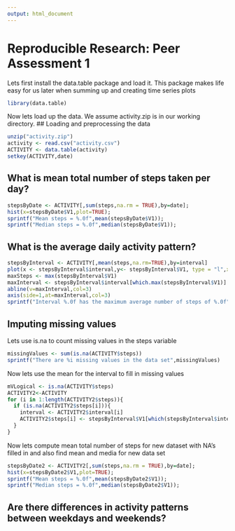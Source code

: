 ```yaml
---
output: html_document
---
```

# Reproducible Research: Peer Assessment 1
Lets first install the data.table package and load it. This package makes life easy for us later when summing up and creating time series plots
```r
library(data.table)
```
Now lets load up the data. We assume activity.zip is in our working directory.
## Loading and preprocessing the data
```r
unzip("activity.zip")
activity <- read.csv("activity.csv")
ACTIVITY <- data.table(activity)
setkey(ACTIVITY,date)
```
## What is mean total number of steps taken per day?
```r
stepsByDate <- ACTIVITY[,sum(steps,na.rm = TRUE),by=date];
hist(x=stepsByDate$V1,plot=TRUE);
sprintf("Mean steps = %.0f",mean(stepsByDate$V1));
sprintf("Median steps = %.0f",median(stepsByDate$V1));
```
## What is the average daily activity pattern?
```r
stepsByInterval <- ACTIVITY[,mean(steps,na.rm=TRUE),by=interval]
plot(x <- stepsByInterval$interval,y<- stepsByInterval$V1, type = "l",xlab = "Interval",ylab = "Steps")
maxSteps <- max(stepsByInterval$V1)
maxInterval <- stepsByInterval$interval[which.max(stepsByInterval$V1)]
abline(v=maxInterval,col=3)
axis(side=1,at=maxInterval,col=3)
sprintf("Interval %.0f has the maximum average number of steps of %.0f",maxInterval,maxSteps)
```
## Imputing missing values
Lets use is.na to count missing values in the steps variable
```r
missingValues <- sum(is.na(ACTIVITY$steps))
sprintf("There are %i missing values in the data set",missingValues)
```
Now lets use the mean for the interval to fill in missing values
```r
mVLogical <- is.na(ACTIVITY$steps)
ACTIVITY2<-ACTIVITY
for (i in 1:length(ACTIVITY2$steps)){
  if (is.na(ACTIVITY2$steps[i])){
    interval <- ACTIVITY2$interval[i]
    ACTIVITY2$steps[i] <- stepsByInterval$V1[which(stepsByInterval$interval==interval)]
  }
}
```
Now lets compute mean total number of steps for new dataset with NA's filled in and also find mean and media for new data set
```r
stepsByDate2 <- ACTIVITY2[,sum(steps,na.rm = TRUE),by=date];
hist(x=stepsByDate2$V1,plot=TRUE);
sprintf("Mean steps = %.0f",mean(stepsByDate2$V1));
sprintf("Median steps = %.0f",median(stepsByDate2$V1));
```
## Are there differences in activity patterns between weekdays and weekends?
